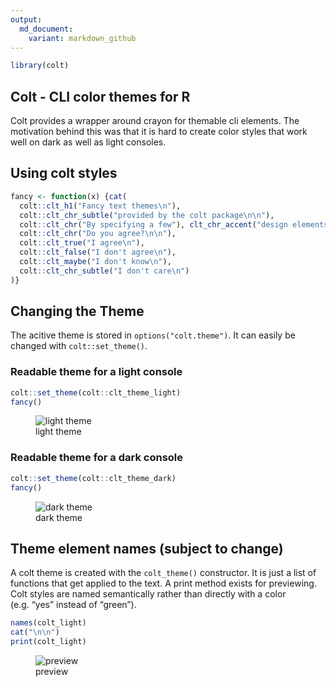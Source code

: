 ```yaml
---
output:
  md_document:
    variant: markdown_github
---
```


```r
library(colt)
```
## Colt - CLI color themes for R

Colt provides a wrapper around crayon for themable cli elements. The motivation 
behind this was that it is hard to create color styles that work well on dark 
as well as light consoles.

## Using colt styles

```r
fancy <- function(x) {cat(
  colt::clt_h1("Fancy text themes\n"),
  colt::clt_chr_subtle("provided by the colt package\n\n"),
  colt::clt_chr("By specifying a few"), clt_chr_accent("design elements"), clt_chr("it is easy to assign new themes to cli text\n"),
  colt::clt_chr("Do you agree?\n\n"),
  colt::clt_true("I agree\n"),
  colt::clt_false("I don't agree\n"),
  colt::clt_maybe("I don't know\n"),
  colt::clt_chr_subtle("I don't care\n")
)}
```

## Changing the Theme

The acitive theme is stored in `options("colt.theme")`. It can easily be changed
with `colt::set_theme()`. 

### Readable theme for a light console
```r
colt::set_theme(colt::clt_theme_light)
fancy()
```
![light theme](light.png)


### Readable theme for a dark console
```r
colt::set_theme(colt::clt_theme_dark)
fancy()
```

![dark theme](dark.png)

## Theme element names (subject to change)

A colt theme is created with the `colt_theme()` constructor. It is just a list 
of functions that get applied to the text. A print method exists for previewing.
Colt styles are named semantically rather than directly with a color 
(e.g. "yes" instead of "green").

```r
names(colt_light)
cat("\n\n")
print(colt_light)
```
![preview](preview.png)
